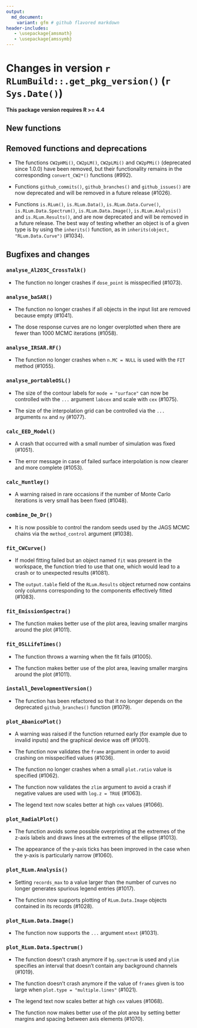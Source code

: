 ```yaml
---
output:
  md_document:
    variant: gfm # github flavored markdown
header-includes:
   - \usepackage{amsmath}
   - \usepackage{amssymb}
---
```

<!-- NEWS.md was auto-generated by NEWS.Rmd. Please DO NOT edit by hand!-->

# Changes in version `r RLumBuild::.get_pkg_version()` (`r Sys.Date()`)

**This package version requires R >= 4.4**

## New functions


## Removed functions and deprecations

* The functions `CW2pHMi()`, `CW2pLM()`, `CW2pLMi()` and `CW2pPMi()`
(deprecated since 1.0.0) have been removed, but their functionality remains
in the corresponding `convert_CW2*()` functions (#992).

* Functions `github_commits()`, `github_branches()` and `github_issues()` are
now deprecated and will be removed in a future release (#1026).

* Functions `is.RLum()`, `is.RLum.Data()`, `is.RLum.Data.Curve()`,
`is.RLum.Data.Spectrum()`, `is.RLum.Data.Image()`, `is.RLum.Analysis()` and
`is.RLum.Results()`,  and are now deprecated and will be removed in a future
release. The best way of testing whether an object is of a given type is by
using the `inherits()` function, as in `inherits(object, "RLum.Data.Curve")`
(#1034).

## Bugfixes and changes

### `analyse_Al2O3C_CrossTalk()`

* The function no longer crashes if `dose_point` is misspecified (#1073).

### `analyse_baSAR()`

* The function no longer crashes if all objects in the input list are removed
because empty (#1041).

* The dose response curves are no longer overplotted when there are fewer than
1000 MCMC iterations (#1058).

### `analyse_IRSAR.RF()`

* The function no longer crashes when `n.MC = NULL` is used with the `FIT`
method (#1055).

### `analyse_portableOSL()`

* The size of the contour labels for `mode = "surface"` can now be controlled
with the `...` argument `labcex` and scale with `cex` (#1075).

* The size of the interpolation grid can be controlled via the `...` arguments
`nx` and `ny` (#1077).

### `calc_EED_Model()`

* A crash that occurred with a small number of simulation was fixed (#1051).

* The error message in case of failed surface interpolation is now clearer and
more complete (#1053).

### `calc_Huntley()`

* A warning raised in rare occasions if the number of Monte Carlo iterations
is very small has been fixed (#1048).

### `combine_De_Dr()`

* It is now possible to control the random seeds used by the JAGS MCMC chains
via the `method_control` argument (#1038).

### `fit_CWCurve()`

* If model fitting failed but an object named `fit` was present in the
workspace, the function tried to use that one, which would lead to a crash
or to unexpected results (#1081).

* The `output.table` field of the `RLum.Results` object returned now contains
only columns corresponding to the components effectively fitted (#1083).

### `fit_EmissionSpectra()`

* The function makes better use of the plot area, leaving smaller margins
around the plot (#1011).

### `fit_OSLLifeTimes()`

* The function throws a warning when the fit fails (#1005).

* The function makes better use of the plot area, leaving smaller margins
around the plot (#1011).

### `install_DevelopmentVersion()`

* The function has been refactored so that it no longer depends on the
deprecated `github_branches()` function (#1079).

### `plot_AbanicoPlot()`

* A warning was raised if the function returned early (for example due to
invalid inputs) and the graphical device was off (#1001).

* The function now validates the `frame` argument in order to avoid crashing
on misspecified values (#1036).

* The function no longer crashes when a small `plot.ratio` value is specified
(#1062).

* The function now validates the `zlim` argument to avoid a crash if negative
values are used with `log.z = TRUE` (#1063).

* The legend text now scales better at high `cex` values (#1066).

### `plot_RadialPlot()`

* The function avoids some possible overprinting at the extremes of the z-axis
labels and draws lines at the extremes of the ellipse (#1013).

* The appearance of the y-axis ticks has been improved in the case when the
y-axis is particularly narrow (#1060).

### `plot_RLum.Analysis()`

* Setting `records_max` to a value larger than the number of curves no longer
generates spurious legend entries (#1017).

* The function now supports plotting of `RLum.Data.Image` objects contained
in its records (#1028).

### `plot_RLum.Data.Image()`

* The function now supports the `...` argument `mtext` (#1031).

### `plot_RLum.Data.Spectrum()`

* The function doesn't crash anymore if `bg.spectrum` is used and `ylim`
specifies an interval that doesn't contain any background channels (#1019).

* The function doesn't crash anymore if the value of `frames` given is too
large when `plot.type = "multiple.lines"` (#1021).

* The legend text now scales better at high `cex` values (#1068).

* The function now makes better use of the plot area by setting better margins
and spacing between axis elements (#1070).
